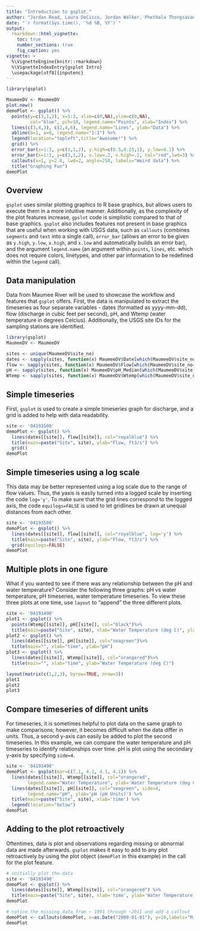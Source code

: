 ```yaml
---
title: "Introduction to gsplot."
author: "Jordan Read, Laura DeCicco, Jordan Walker, Phethala Thongsavanh, Lindsay Carr"
date: "`r format(Sys.time(), '%d %B, %Y')`"
output: 
  rmarkdown::html_vignette:
    toc: true
    number_sections: true
    fig_caption: yes
vignette: >
  %\VignetteEngine{knitr::rmarkdown}
  %\VignetteIndexEntry{gsplot Intro}
  \usepackage[utf8]{inputenc}
---
```


```r
library(gsplot)

MaumeeDV <- MaumeeDV
plot.new()
demoPlot <- gsplot() %>%
  points(y=c(3,1,2), x=1:3, xlim=c(0,NA),ylim=c(0,NA),
         col="blue", pch=18, legend.name="Points", xlab="Index") %>%
  lines(c(3,4,3), c(2,4,6), legend.name="Lines", ylab="Data") %>%
  abline(b=1, a=0, legend.name="1:1") %>%
  legend(location="topleft",title="Awesome!") %>%
  grid() %>%
  error_bar(x=1:3, y=c(3,1,2), y.high=c(0.5,0.25,1), y.low=0.1) %>%
  error_bar(x=1:3, y=c(3,1,2), x.low=.2, x.high=.2, col="red",lwd=3) %>%
  callouts(x=1, y=2.8, lwd=2, angle=250, labels="Weird data") %>%
  title("Graphing Fun")
demoPlot

```

## Overview

`gsplot` uses similar plotting graphics to R base graphics, but allows users to execute them in a more intuitive manner. Additionally, as the complexity of the plot features increase, `gpslot` code is simplistic compared to that of base graphics. `gsplot` also includes features not present in base graphics that are useful when working with USGS data, such as `callouts` (combines `segments` and `text` into a single call), `error_bar` (allows an error to be given as `y.high`, `y.low`, `x.high`, and `x.low` and automatically builds an error bar), and the argument `legend.name` (an argument within `points`, `lines`, etc. which does not require colors, linetypes, and other par information to be redefined within the `legend` call).

## Data manipulation

Data from Maumee River will be used to showcase the workflow and features that `gsplot` offers. First, the data is manipulated to extract the timeseries as four separate variables - dates (formatted as yyyy-mm-dd), flow (discharge in cubic feet per second), pH, and Wtemp (water temperature in degrees Celcius). Additionally, the USGS site IDs for the sampling stations are identified. 

```r
library(gsplot)
MaumeeDV <- MaumeeDV

sites <- unique(MaumeeDV$site_no)
dates <- sapply(sites, function(x) MaumeeDV$Date[which(MaumeeDV$site_no==x)], USE.NAMES=TRUE)
flow <- sapply(sites, function(x) MaumeeDV$Flow[which(MaumeeDV$site_no==x)], USE.NAMES=TRUE)
pH <- sapply(sites, function(x) MaumeeDV$pH_Median[which(MaumeeDV$site_no==x)], USE.NAMES=TRUE)
Wtemp <- sapply(sites, function(x) MaumeeDV$Wtemp[which(MaumeeDV$site_no==x)], USE.NAMES=TRUE)

```


## Simple timeseries

First, `gsplot` is used to create a simple timeseries graph for discharge, and a grid is added to help with data readability.

```r
site <- '04193500'
demoPlot <- gsplot() %>% 
  lines(dates[[site]], flow[[site]], col="royalblue") %>%
  title(main=paste("Site", site), ylab="Flow, ft3/s") %>%
  grid()
demoPlot

```


## Simple timeseries using a log scale

This data may be better represented using a log scale due to the range of flow values. Thus, the yaxis is easily turned into a logged scale by inserting the code `log='y'`. To make sure that the grid lines correspond to the logged axis, the code `equilogs=FALSE` is used to let gridlines be drawn at unequal distances from each other.  

```r
site <- '04193500'
demoPlot <- gsplot() %>% 
  lines(dates[[site]], flow[[site]], col="royalblue", log='y') %>%
  title(main=paste("Site", site), ylab="Flow, ft3/s") %>%
  grid(equilogs=FALSE)
demoPlot

```


## Multiple plots in one figure

What if you wanted to see if there was any relationship between the pH and water temperature? Consider the following three graphs: pH vs water temperature, pH timeseries, water temperature timeseries. To view these three plots at one time, use `layout` to "append" the three different plots.  

```r
site <- '04193490'
plot1 <- gsplot() %>% 
  points(Wtemp[[site]], pH[[site]], col="black")%>%
  title(main=paste("Site", site), xlab="Water Temperature (deg C)", ylab="pH")
plot2 <- gsplot() %>% 
  lines(dates[[site]], pH[[site]], col="seagreen")%>%
  title(main="", xlab="time", ylab="pH")
plot3 <- gsplot() %>% 
  lines(dates[[site]], Wtemp[[site]], col="orangered")%>%
  title(main="", xlab="time", ylab="Water Temperature (deg C)")

layout(matrix(c(1,2,3), byrow=TRUE, nrow=3))
plot1
plot2
plot3

```


## Compare timeseries of different units

For timeseries, it is sometimes helpful to plot data on the same graph to make comparisons; however, it becomes difficult when the data differ in units. Thus, a second y-axis can easily be added to plot the second timeseries. In this example, we can compare the water temperature and pH timeseries to identify relationships over time. pH is plot using the secondary y-axis by specifying `side=4`. 

```r
site <- '04193490'
demoPlot <- gsplot(mar=c(7.1, 4.1, 4.1, 4.1)) %>% 
  lines(dates[[site]], Wtemp[[site]], col="orangered", 
        legend.name="Water Temperature", ylab='Water Temperature (deg C)') %>%
  lines(dates[[site]], pH[[site]], col="seagreen", side=4, 
        legend.name="pH", ylab='pH (pH Units)') %>%
  title(main=paste("Site", site), xlab='time') %>% 
  legend(location="below")
demoPlot

```


## Adding to the plot retroactively

Oftentimes, data is plot and observations regarding missing or abnormal data are made afterwards. `gsplot` makes it easy to add to any plot retroactively by using the plot object (`demoPlot` in this example) in the call for the plot feature. 

```r
# initially plot the data
site <- '04193490'
demoPlot <- gsplot() %>% 
  lines(dates[[site]], Wtemp[[site]], col="orangered") %>% 
  title(main=paste("Site", site), xlab='time', ylab='Water Temperature (deg C)')
demoPlot
```

```r
# notice the missing data from ~ 1991 through ~2011 and add a callout
demoPlot <- callouts(demoPlot, x=as.Date("2000-01-01"), y=10,labels="Missing Data")
demoPlot

```